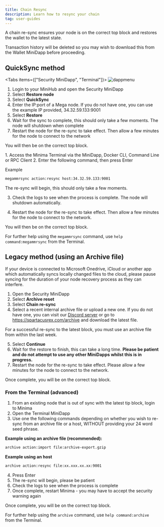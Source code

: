 ```yaml
---
title: Chain Resync
description: Learn how to resync your chain
tag: user-guides
---
```


A chain re-sync ensures your node is on the correct top block and restores the wallet to the latest state.

<Callout title="Transaction History" type="warn">
  Transaction history will be deleted so you may wish to download this from the
  Wallet MiniDapp before proceeding.
</Callout>

## QuickSync method

<Tabs items={["Security MiniDapp", "Terminal"]}>
  <Tab value="Security MiniDapp">
![dappmenu](/img/app/security.jpg)

1. Login to your MiniHub and open the Security MiniDapp
2. Select **Restore node**
3. Select **QuickSync**
4. Enter the IP:port of a Mega node. If you do not have one, you can use the example IP provided, 34.32.59.133:9001
5. Select **Restore**
6. Wait for the sync to complete, this should only take a few moments. The node will shutdown when complete
7. Restart the node for the re-sync to take effect. Then allow a few minutes for the node to connect to the network

You will then be on the correct top block.

  </Tab>
  <Tab value="Terminal">
  1. Access the Minima Terminal via the MiniDapp, Docker CLI, Command Line or RPC Client
2. Enter the following command, then press Enter

Example

```bash title="Terminal"
megammrsync action:resync host:34.32.59.133:9001
```

The re-sync will begin, this should only take a few moments.

3. Check the logs to see when the process is complete. The node will shutdown automatically.

4. Restart the node for the re-sync to take effect. Then allow a few minutes for the node to connect to the network.

You will then be on the correct top block.

For further help using the `megammrsync` command, use `help command:megammrsync` from the Terminal.

  </Tab>
</Tabs>

## Legacy method (using an Archive file)

<Callout type="warn">
  If your device is connected to Microsoft Onedrive, iCloud or another app which
  automatically syncs locally changed files to the cloud, please pause syncing
  for the duration of your node recovery process as they can interfere.
</Callout>

1. Open the Security MiniDapp
2. Select **Archive reset**
3. Select **Chain re-sync**
4. Select a recent internal archive file or upload a new one. If you do not have one, you can visit our [Discord server](https://discord.com/invite/minimaglobal) or go to https://spartacusrex.com/archive and download the latest file.

<Callout title="Info">
  For a successful re-sync to the latest block, you must use an archive file
  from within the last week.
</Callout>

5. Select **Continue**
6. Wait for the restore to finish, this can take a long time. **Please be patient and do not attempt to use any other MiniDapps whilst this is in progress.**
7. Restart the node for the re-sync to take effect. Please allow a few minutes for the node to connect to the network.

Once complete, you will be on the correct top block.

### From the Terminal (advanced)

1. From an existing node that is out of sync with the latest tip block, login to Minima
2. Open the Terminal MiniDapp
3. Use one the following commands depending on whether you wish to re-sync from an archive file or a host, WITHOUT providing your 24 word seed phrase.

**Example using an archive file (recommended):**

```bash title="Terminal"
archive action:import file:archive-export.gzip
```

**Example using an host**

```bash title="Terminal"
archive action:resync file:xx.xxx.xx.xx:9001
```

4. Press Enter
5. The re-sync will begin, please be patient
6. Check the logs to see when the process is complete
7. Once complete, restart Minima - you may have to accept the security warning again

Once complete, you will be on the correct top block.

For further help using the `archive` command, use `help command:archive` from the Terminal.
